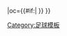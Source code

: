 {{fb team |t=咸美顿 |tan=咸美顿学院足球俱乐部 |tc=SCO |abb={{#if:{{{abb|}}}|HAM{{0}}}} |oc={{#if:{{{oc|}}}|{{{oc}}} }} }}<!--
--><noinclude>[[Category:足球模板]]</noinclude>